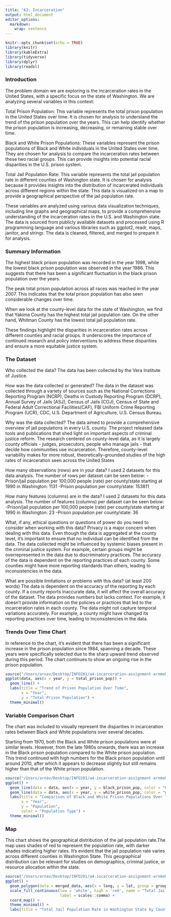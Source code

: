 ```yaml
---
title: "A3: Incarceration"
output: html_document
editor_options: 
  markdown: 
    wrap: sentence
---
```


```r
knitr::opts_chunk$set(echo = TRUE)
library(knitr)
library(kableExtra)
library(tidyverse)
library(dplyr)
library(readxl)
```

### Introduction

The problem domain we are exploring is the incarceration rates in the United States, with a specific focus on the state of Washington.
We are analyzing several variables in this context:

Total Prison Population: This variable represents the total prison population in the United States over time.
It is chosen for analysis to understand the trend of the prison population over the years.
This can help identify whether the prison population is increasing, decreasing, or remaining stable over time.

Black and White Prison Populations: These variables represent the prison populations of Black and White individuals in the United States over time.
They are chosen for analysis to compare the incarceration rates between these two racial groups.
This can provide insights into potential racial disparities in the U.S. prison system.

Total Jail Population Rate: This variable represents the total jail population rate in different counties of Washington state.
It is chosen for analysis because it provides insights into the distribution of incarcerated individuals across different regions within the state.
This data is visualized on a map to provide a geographical perspective of the jail population rate.

These variables are analyzed using various data visualization techniques, including line graphs and geographical maps, to provide a comprehensive understanding of the incarceration rates in the U.S. and Washington state.
The data is sourced from publicly available datasets and processed using R programming language and various libraries such as ggplot2, readr, maps, janitor, and stringr.
The data is cleaned, filtered, and merged to prepare it for analysis.

### Summary Information

The highest black prison population was recorded in the year 1998, while the lowest black prison population was observed in the year 1986.
This suggests that there has been a significant fluctuation in the black prison population over the years.

The peak total prison population across all races was reached in the year 2007.
This indicates that the total prison population has also seen considerable changes over time.

When we look at the county-level data for the state of Washington, we find that Yakima County has the highest total jail population rate.
On the other hand, Whitman County has the lowest total jail population rate.

These findings highlight the disparities in incarceration rates across different counties and racial groups.
It underscores the importance of continued research and policy interventions to address these disparities and ensure a more equitable justice system.

### The Dataset

Who collected the data?
The data has been collected by the Vera Institute of Justice.

How was the data collected or generated?
The data in the dataset was collected through a variety of sources such as the National Corrections Reporting Program (NCRP), Deaths in Custody Reporting Program (DCRP), Annual Survey of Jails (ASJ), Census of Jails (COJ), Census of State and Federal Adult Correctional Facilities(CAF), FBI Uniform Crime Reporting Program (UCR), CDC, U.S. Department of Agriculture, U.S. Census Bureau.

Why was the data collected?
The data aimed to provide a comprehensive overview of jail populations in every U.S. county.
The project released data tools and publications that shed light on important aspects of criminal justice reform.
The research centered on county-level data, as it is largely county officials - judges, prosecutors, people who manage jails - that decide how communities use incarceration.
Therefore, county-level variability makes for more robust, theoretically-grounded studies of the high rates of incarceration seen across the United States

How many observations (rows) are in your data?
I used 2 datasets for this data analysis.
The number of rows per dataset can be seen below: -Prison/jail population per 100,000 people (rate) per county/state starting at 1990 in Washington: 1131 -Prison population per county/state: 153811

How many features (columns) are in the data?
I used 2 datasets for this data analysis.
The number of features (columns) per dataset can be seen below: -Prison/jail population per 100,000 people (rate) per county/state starting at 1990 in Washington: 23 -Prison population per county/state: 36

What, if any, ethical questions or questions of power do you need to consider when working with this data?
Privacy is a major concern when dealing with this data.
Even though the data is aggregated at the county level, it’s important to ensure that no individual can be identified from the data.
The data collected might be influenced by systemic biases present in the criminal justice system.
For example, certain groups might be overrepresented in the data due to discriminatory practices.
The accuracy of the data is dependent on the reporting practices of each county.
Some counties might have more reporting standards than others, leading to inconsistencies in the data.

What are possible limitations or problems with this data?
(at least 200 words) The data is dependent on the accuracy of the reporting by each county.
If a county reports inaccurate data, it will affect the overall accuracy of the dataset.
The data provides numbers but lacks context.
For example, it doesn’t provide information on the policies or practices that led to the incarceration rates in each county.
The data might not capture temporal variations accurately.
For example, a county might have changed its reporting practices over time, leading to inconsistencies in the data.

### Trends Over Time Chart

In reference to the chart, it’s evident that there has been a significant increase in the prison population since 1984, spanning a decade.
These years were specifically selected due to the sharp upward trend observed during this period.
The chart continues to show an ongoing rise in the prison population.

```r
source("/Users/arnav/Desktop/INFO201/a4-incarceration-assignment-arnmoh18/prison_population_overtime.R")
ggplot(data, aes(x = year, y = total_prison_pop)) +
  geom_line() +
  labs(title = "Trend of Prison Population Over Time",
       x = "Year",
       y = "Total Prison Population") +
  theme_minimal()
```

### Variable Comparison Chart

The chart was included to visually represent the disparities in incarceration rates between Black and White populations over several decades.

Starting from 1970, both the Black and White prison populations were at similar levels.
However, from the late 1980s onwards, there was an increase in the Black prison population compared to the White prison population.
This trend continued with high numbers for the Black prison population until around 2010, after which it appears to decrease slightly but still remains higher than that of the White prison population.

```r
source("/Users/arnav/Desktop/INFO201/a4-incarceration-assignment-arnmoh18/prison_population_overtime.R")
ggplot() +
  geom_line(data = data, aes(x = year, y = black_prison_pop, color = "Black Prison Population")) +
  geom_line(data = data, aes(x = year, y = white_prison_pop, color = "White Prison Population")) +
  labs(title = "Comparison of Black and White Prison Populations Over Time",
       x = "Year",
       y = "Population",
       color = "Population Type") +
  theme_minimal()
```

### Map

This chart shows the geographical distribution of the jail population rate.The map uses shades of red to represent the population rate, with darker shades indicating higher rates. It’s evident that the jail population rate varies across different counties in Washington State. This geographical distribution can be relevant for studies on demographics, criminal justice, or resource allocation within the state.

```r
source("/Users/arnav/Desktop/INFO201/a4-incarceration-assignment-arnmoh18/rate_wa.R")
ggplot() +
  geom_polygon(data = merged_data, aes(x = long, y = lat, group = group, fill = total_jail_pop_rate), color = "black", size = 0.1) +
  scale_fill_continuous(low = 'white', high = 'red', name = "Total Jail Pop. Rate",
                        label = scales::comma) +
  coord_map() +
  theme_minimal() +
  labs(title = "Total Jail Population Rate in Washington State by County")
```
